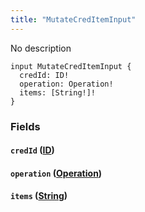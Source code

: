 ```yaml
---
title: "MutateCredItemInput"
---
```


No description

```
input MutateCredItemInput {
  credId: ID!
  operation: Operation!
  items: [String!]!
}

```

### Fields[](#fields "Direct link to heading")

#### `credId` ([ID](/developer/graphql-api/references/scalars/id))[](#credid-id "Direct link to heading")

#### `operation` ([Operation](/developer/graphql-api/references/enums/operation))[](#operation-operation "Direct link to heading")

#### `items` ([String](/developer/graphql-api/references/scalars/string))[](#items-string "Direct link to heading")